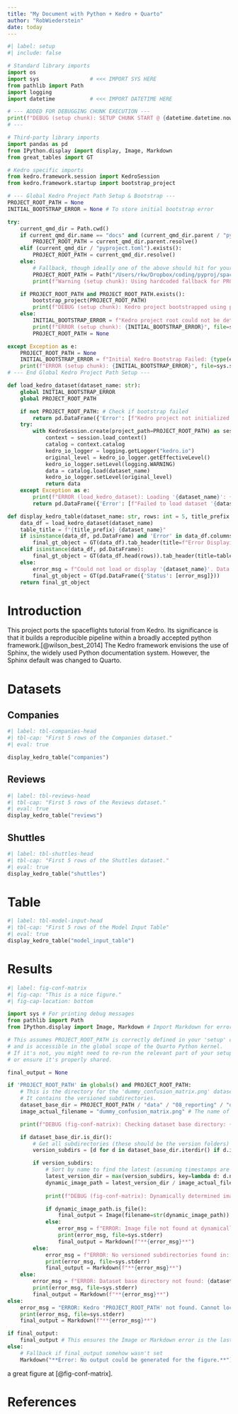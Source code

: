 ```yaml
---
title: "My Document with Python + Kedro + Quarto"
author: "RobWiederstein"
date: today
---
```



```python
#| label: setup
#| include: false

# Standard library imports
import os
import sys                # <<< IMPORT SYS HERE
from pathlib import Path
import logging
import datetime           # <<< IMPORT DATETIME HERE

# --- ADDED FOR DEBUGGING CHUNK EXECUTION ---
print(f"DEBUG (setup chunk): SETUP CHUNK START @ {datetime.datetime.now()}", file=sys.stderr)
# ---

# Third-party library imports
import pandas as pd
from IPython.display import display, Image, Markdown
from great_tables import GT

# Kedro specific imports
from kedro.framework.session import KedroSession
from kedro.framework.startup import bootstrap_project

# --- Global Kedro Project Path Setup & Bootstrap ---
PROJECT_ROOT_PATH = None
INITIAL_BOOTSTRAP_ERROR = None # To store initial bootstrap error

try:
    current_qmd_dir = Path.cwd() 
    if current_qmd_dir.name == "docs" and (current_qmd_dir.parent / "pyproject.toml").exists():
        PROJECT_ROOT_PATH = current_qmd_dir.parent.resolve()
    elif (current_qmd_dir / "pyproject.toml").exists(): 
        PROJECT_ROOT_PATH = current_qmd_dir.resolve()
    else:
        # Fallback, though ideally one of the above should hit for your project structure
        PROJECT_ROOT_PATH = Path("/Users/rkw/Dropbox/coding/pyproj/spaceflights").resolve() 
        print(f"Warning (setup chunk): Using hardcoded fallback for PROJECT_ROOT_PATH: {PROJECT_ROOT_PATH}", file=sys.stderr)

    if PROJECT_ROOT_PATH and PROJECT_ROOT_PATH.exists():
        bootstrap_project(PROJECT_ROOT_PATH)
        print(f"DEBUG (setup chunk): Kedro project bootstrapped using path: {PROJECT_ROOT_PATH}", file=sys.stderr)
    else:
        INITIAL_BOOTSTRAP_ERROR = f"Kedro project root could not be determined from CWD {current_qmd_dir} or detected path {PROJECT_ROOT_PATH} does not exist."
        print(f"ERROR (setup chunk): {INITIAL_BOOTSTRAP_ERROR}", file=sys.stderr)
        PROJECT_ROOT_PATH = None 

except Exception as e:
    PROJECT_ROOT_PATH = None 
    INITIAL_BOOTSTRAP_ERROR = f"Initial Kedro Bootstrap Failed: {type(e).__name__} - {e}"
    print(f"ERROR (setup chunk): {INITIAL_BOOTSTRAP_ERROR}", file=sys.stderr)
# --- End Global Kedro Project Path Setup ---

def load_kedro_dataset(dataset_name: str):
    global INITIAL_BOOTSTRAP_ERROR 
    global PROJECT_ROOT_PATH

    if not PROJECT_ROOT_PATH: # Check if bootstrap failed
        return pd.DataFrame({'Error': [f"Kedro project not initialized: {INITIAL_BOOTSTRAP_ERROR  or 'Unknown reason'}"]})
    try:
        with KedroSession.create(project_path=PROJECT_ROOT_PATH) as session:
            context = session.load_context()
            catalog = context.catalog
            kedro_io_logger = logging.getLogger("kedro.io")
            original_level = kedro_io_logger.getEffectiveLevel()
            kedro_io_logger.setLevel(logging.WARNING)
            data = catalog.load(dataset_name)
            kedro_io_logger.setLevel(original_level)
            return data
    except Exception as e:
        print(f"ERROR (load_kedro_dataset): Loading '{dataset_name}': {type(e).__name__} - {e}", file=sys.stderr)
        return pd.DataFrame({'Error': [f"Failed to load dataset '{dataset_name}': {str(e)[:150]}..."]})

def display_kedro_table(dataset_name: str, rows: int = 5, title_prefix: str = "First 5 Rows of"):
    data_df = load_kedro_dataset(dataset_name)
    table_title = f"{title_prefix} {dataset_name}"
    if isinstance(data_df, pd.DataFrame) and 'Error' in data_df.columns and data_df.iloc[0]['Error'].startswith(("Failed to load", "Kedro project not initialized")):
        final_gt_object = GT(data_df).tab_header(title=f"Error Displaying: {dataset_name}")
    elif isinstance(data_df, pd.DataFrame):
        final_gt_object = GT(data_df.head(rows)).tab_header(title=table_title)
    else:
        error_msg = f"Could not load or display '{dataset_name}'. Data type: {type(data_df)}. Project Initialized: {PROJECT_ROOT_PATH is not None}"
        final_gt_object = GT(pd.DataFrame({'Status': [error_msg]}))
    return final_gt_object
```


# Introduction

This project ports the spaceflights tutorial from Kedro.  Its significance is that it builds a reproducible pipeline within a broadly accepted python framework.[@wilson_best_2014]  The Kedro framework envisions the use of Sphinx, the widely used Python documentation system.  However, the Sphinx default was changed to Quarto. 


# Datasets

## Companies

```python
#| label: tbl-companies-head
#| tbl-cap: "First 5 rows of the Companies dataset."
#| eval: true

display_kedro_table("companies")
```

## Reviews 

```python
#| label: tbl-reviews-head
#| tbl-cap: "First 5 rows of the Reviews dataset."
#| eval: true
display_kedro_table("reviews")
```

## Shuttles

```python
#| label: tbl-shuttles-head
#| tbl-cap: "First 5 rows of the Shuttles dataset."
#| eval: true
display_kedro_table("shuttles")
```

# Table

```python
#| label: tbl-model-input-head
#| tbl-cap: "First 5 rows of the Model Input Table"
#| eval: true
display_kedro_table("model_input_table")
```


# Results 

```python
#| label: fig-conf-matrix
#| fig-cap: "This is a nice figure."
#| fig-cap-location: bottom

import sys # For printing debug messages
from pathlib import Path
from IPython.display import Image, Markdown # Import Markdown for error messages

# This assumes PROJECT_ROOT_PATH is correctly defined in your 'setup' chunk
# and is accessible in the global scope of the Quarto Python kernel.
# If it's not, you might need to re-run the relevant part of your setup logic
# or ensure it's properly shared.

final_output = None

if 'PROJECT_ROOT_PATH' in globals() and PROJECT_ROOT_PATH:
    # This is the directory for the 'dummy_confusion_matrix.png' dataset in Kedro
    # It contains the versioned subdirectories.
    dataset_base_dir = PROJECT_ROOT_PATH / "data" / "08_reporting" / "dummy_confusion_matrix.png"
    image_actual_filename = "dummy_confusion_matrix.png" # The name of the file within each version folder

    print(f"DEBUG (fig-conf-matrix): Checking dataset base directory: {dataset_base_dir}", file=sys.stderr)

    if dataset_base_dir.is_dir():
        # Get all subdirectories (these should be the version folders)
        version_subdirs = [d for d in dataset_base_dir.iterdir() if d.is_dir()]

        if version_subdirs:
            # Sort by name to find the latest (assuming timestamps are sortable, e.g., ISO format)
            latest_version_dir = max(version_subdirs, key=lambda d: d.name)
            dynamic_image_path = latest_version_dir / image_actual_filename
            
            print(f"DEBUG (fig-conf-matrix): Dynamically determined image path: {dynamic_image_path}", file=sys.stderr)

            if dynamic_image_path.is_file():
                final_output = Image(filename=str(dynamic_image_path))
            else:
                error_msg = f"ERROR: Image file not found at dynamically determined path: {dynamic_image_path}"
                print(error_msg, file=sys.stderr)
                final_output = Markdown(f"**{error_msg}**")
        else:
            error_msg = f"ERROR: No versioned subdirectories found in: {dataset_base_dir}"
            print(error_msg, file=sys.stderr)
            final_output = Markdown(f"**{error_msg}**")
    else:
        error_msg = f"ERROR: Dataset base directory not found: {dataset_base_dir}"
        print(error_msg, file=sys.stderr)
        final_output = Markdown(f"**{error_msg}**")
else:
    error_msg = "ERROR: Kedro 'PROJECT_ROOT_PATH' not found. Cannot locate image. Check setup chunk."
    print(error_msg, file=sys.stderr)
    final_output = Markdown(f"**{error_msg}**")

if final_output:
    final_output # This ensures the Image or Markdown error is the last expression rendered
else:
    # Fallback if final_output somehow wasn't set
    Markdown("**Error: No output could be generated for the figure.**")
```

a great figure at [@fig-conf-matrix].

# References {.unnumbered}

:::{#refs}
:::
